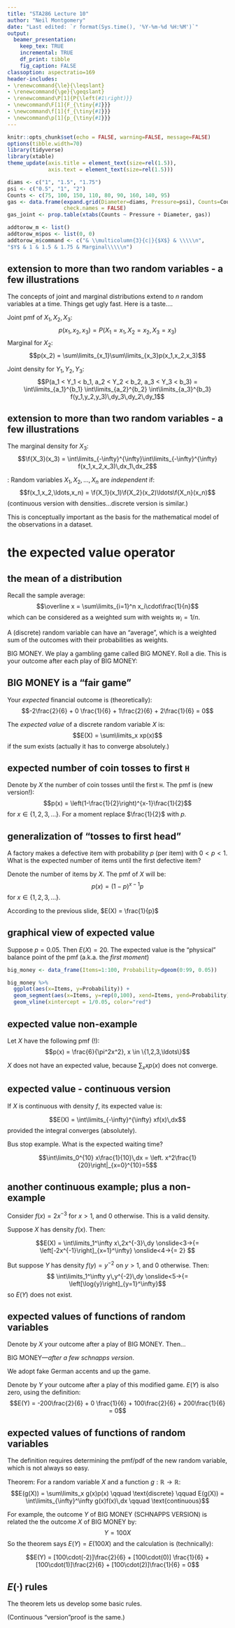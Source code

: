 ```yaml
---
title: "STA286 Lecture 10"
author: "Neil Montgomery"
date: "Last edited: `r format(Sys.time(), '%Y-%m-%d %H:%M')`"
output: 
  beamer_presentation:
    keep_tex: TRUE
    incremental: TRUE
    df_print: tibble
    fig_caption: FALSE
classoption: aspectratio=169
header-includes:
- \renewcommand{\le}{\leqslant}
- \renewcommand{\ge}{\geqslant}
- \renewcommand\P[1]{P{\left(#1\right)}}
- \newcommand\F[1]{F_{\tiny{#1}}}
- \newcommand\f[1]{f_{\tiny{#1}}}
- \newcommand\p[1]{p_{\tiny{#1}}}
---
```


```r
knitr::opts_chunk$set(echo = FALSE, warning=FALSE, message=FALSE)
options(tibble.width=70)
library(tidyverse)
library(xtable)
theme_update(axis.title = element_text(size=rel(1.5)), 
             axis.text = element_text(size=rel(1.5)))

diams <- c("1", "1.5", "1.75")
psi <- c("0.5", "1", "2")
Counts <- c(75, 100, 150, 110, 80, 90, 160, 140, 95)
gas <- data.frame(expand.grid(Diameter=diams, Pressure=psi), Counts=Counts,
                  check.names = FALSE)
gas_joint <- prop.table(xtabs(Counts ~ Pressure + Diameter, gas))

addtorow_m <- list()
addtorow_m$pos <- list(0, 0)
addtorow_m$command <- c("& \\multicolumn{3}{c|}{$X$} & \\\\\n",
"$Y$ & 1 & 1.5 & 1.75 & Marginal\\\\\n")

```

## extension to more than two random variables - a few illustrations

The concepts of joint and marginal distributions extend to $n$ random variables at a time. Things get ugly fast. Here is a taste....

\pause Joint pmf of $X_1, X_2, X_3$:
$$p(x_1, x_2, x_3) = P(X_1=x_1, X_2=x_2, X_3=x_3)$$
\pause Marginal for $X_2$:
$$p(x_2) = \sum\limits_{x_1}\sum\limits_{x_3}p(x_1,x_2,x_3)$$

\pause Joint density for $Y_1, Y_2, Y_3$:
$$P(a_1 < Y_1 < b_1, a_2 < Y_2 < b_2, a_3 < Y_3 < b_3) =
\int\limits_{a_1}^{b_1}
\int\limits_{a_2}^{b_2}
\int\limits_{a_3}^{b_3} f(y_1,y_2,y_3)\,dy_3\,dy_2\,dy_1$$

## extension to more than two random variables - a few illustrations

The marginal density for $X_3$:
$$\f{X_3}(x_3) = \int\limits_{-\infty}^{\infty}\int\limits_{-\infty}^{\infty}
f(x_1,x_2,x_3)\,dx_1\,dx_2$$

\pause \textbf{Important}: Random variables $X_1,X_2,\ldots,X_n$ are *independent* if:
$$f(x_1,x_2,\ldots,x_n) = \f{X_1}(x_1)\f{X_2}(x_2)\ldots\f{X_n}(x_n)$$
(continuous version with densities...discrete version is similar.)

\pause This is conceptually important as the basis for the mathematical model of the observations in a dataset.

# the expected value operator

## the mean of a distribution

Recall the sample average:
$$\overline x = \sum\limits_{i=1}^n x_i\cdot\frac{1}{n}$$
which can be considered as a weighted sum with weights $w_i = 1/n$.

\pause A (discrete) random variable can have an "average", which is a weighted sum of the outcomes with their probabilities as weights. 

\pause BIG MONEY. We play a gambling game called BIG MONEY. Roll a die. This is your outcome after each play of BIG MONEY:

\begin{table}[ht]
\centering
\begin{tabular}{rcccc}
 \hline
 Roll & 1, 2 & 3 & 4, 5 & 6 \\\hline
Outcome \$ & -2 & 0 & 1 & 2 \\\hline
\onslide<4->{Probability & 2/6 & 1/6 & 2/6 & 1/6\\\hline}
\end{tabular}
\end{table}

## BIG MONEY is a "fair game"

Your *expected* financial outcome is (theoretically):
$$-2\frac{2}{6} + 0 \frac{1}{6} + 1\frac{2}{6} + 2\frac{1}{6} = 0$$

\pause The *expected value* of a discrete random variable $X$ is:
$$E(X) = \sum\limits_x xp(x)$$
if the sum exists (actually it has to converge absolutely.)

## expected number of coin tosses to first `H`

Denote by $X$ the number of coin tosses until the first `H`. The pmf is (new version!):
$$p(x) = \left(1-\frac{1}{2}\right)^{x-1}\frac{1}{2}$$
for $x \in \{1,2,3,\ldots\}$. For a moment replace $\frac{1}{2}$ with $p$.

\begin{align*}
\onslide<2->{E(X) &= \sum\limits_{x=1}^\infty x(1-p)^{x-1}p \\}
\onslide<3->{ &= p\sum\limits_{x=0}^\infty x(1-p)^{x-1}\\}
\onslide<4->{ &= p\sum\limits_{x=0}^\infty \frac{d}{dp} \left(-(1-p)^{x}\right)\\}
\onslide<5->{ &= p\frac{d}{dp}\left(-\sum\limits_{x=0}^\infty  (1-p)^{x}\right)
=p\frac{d}{dp}\left(-\frac{1}{1-(1-p)}\right) = \frac{1}{p}\\}
\end{align*}


## generalization of "tosses to first head"

A factory makes a defective item with probability $p$ (per item) with $0 < p < 1$. What is the expected number of items until the first defective item?

Denote the number of items by $X$. The pmf of $X$ will be:
$$p(x) = \left(1-p\right)^{x-1}p$$
for $x \in \{1,2,3,\ldots\}$.

\pause According to the previous slide, $E(X) = \frac{1}{p}$

## graphical view of expected value 

Suppose $p=0.05$. Then $E(X)=20$. The expected value is the "physical" balance point of the pmf (a.k.a. the *first moment*)

```r
big_money <- data_frame(Items=1:100, Probability=dgeom(0:99, 0.05))

big_money %>% 
  ggplot(aes(x=Items, y=Probability)) + 
  geom_segment(aes(x=Items, y=rep(0,100), xend=Items, yend=Probability)) + 
  geom_vline(xintercept = 1/0.05, color="red")
```



## expected value non-example

Let $X$ have the following pmf (!):
$$p(x) = \frac{6}{\pi^2x^2}, x \in \{1,2,3,\ldots\}$$

$X$ does not have an expected value, because $\sum_x xp(x)$ does not converge.

## expected value - continuous version

If $X$ is continuous with density $f$, its expected value is:

$$E(X) = \int\limits_{-\infty}^{\infty} xf(x)\,dx$$
provided the integral converges (absolutely).

\pause Bus stop example. What is the expected waiting time?

\pause
$$\int\limits_0^{10} x\frac{1}{10}\,dx = \left. x^2\frac{1}{20}\right|_{x=0}^{10}=5$$

## another continuous example; plus a non-example

Consider $f(x) = 2x^{-3}$ for $x > 1$, and 0 otherwise. This is a valid density.

\pause Suppose $X$ has density $f(x)$. Then:

$$E(X) = \int\limits_1^\infty x\,2x^{-3}\,dy 
\onslide<3->{= \left[-2x^{-1}\right]_{x=1}^\infty}
\onslide<4->{= 2} $$

\pause \pause \pause But suppose $Y$ has density $f(y) = y^{-2}$ on $y > 1$, and 0 otherwise. Then:
$$ \int\limits_1^\infty y\,y^{-2}\,dy 
\onslide<5->{= \left[\log{y}\right]_{y=1}^\infty}$$
so $E(Y)$ does not exist.

## expected values of functions of random variables

Denote by $X$ your outcome after a play of BIG MONEY. Then...

\pause BIG MONEY---*after a few schnapps version*. 

\pause We adopt fake German accents and up the game.

\begin{table}[ht]
\centering
\begin{tabular}{rcccc}
 \hline
 Roll & 1, 2 & 3 & 4, 5 & 6 \\\hline
Outcome \$ & -200 & 0 & 100 & 200 \\\hline
Probability & 2/6 & 1/6 & 2/6 & 1/6\\\hline
\end{tabular}
\end{table}

\pause Denote by $Y$ your outcome after a play of this modified game. $E(Y)$ is also zero, using the definition:
$$E(Y) = -200\frac{2}{6} + 0 \frac{1}{6} + 100\frac{2}{6} + 200\frac{1}{6} = 0$$

## expected values of functions of random variables

The definition requires determining the pmf/pdf of the new random variable, which is not always so easy.

\pause Theorem: For a random variable $X$ and a function $g:\mathbb{R}\to\mathbb{R}$:
$$E(g(X)) = \sum\limits_x g(x)p(x) \qquad \text{discrete} \qquad 
E(g(X)) = \int\limits_{\infty}^\infty g(x)f(x)\,dx \qquad \text{continuous}$$

\pause For example, the outcome $Y$ of BIG MONEY (SCHNAPPS VERSION) is related the the outcome $X$ of BIG MONEY by:
$$Y = 100X$$
So the theorem says $E(Y)=E(100X)$ and the calculation is (technically):

$$E(Y) = [100\cdot(-2)]\frac{2}{6} + [100\cdot(0)] \frac{1}{6} + [100\cdot(1)]\frac{2}{6} + [100\cdot(2)]\frac{1}{6} = 0$$

## $E(\cdot)$ rules

The theorem lets us develop some basic rules.

\begin{align*}
E(a + bX) &= \sum\limits_x (a + bx)p(x)\\
\onslide<1->{&= \sum\limits_x ap(x) + \sum\limits_x bxp(x)\\}
\onslide<2->{&= a\sum\limits_x p(x) + b\sum\limits_x xp(x)\\}
\onslide<3->{&= a + bE(X)\\}
\end{align*}

\pause \pause \pause (Continuous "version"proof is the same.)





